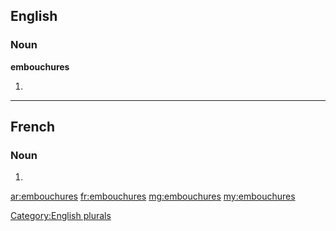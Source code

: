 ==English==

===Noun===
'''embouchures'''

# {{plural of|[[embouchure]]}}

[[Category:English plurals]]

----

==French==

===Noun===
{{infl|fr|plural}} {{f|p}}

# {{plural of|embouchure|lang=fr}}

[[ar:embouchures]]
[[fr:embouchures]]
[[mg:embouchures]]
[[my:embouchures]]